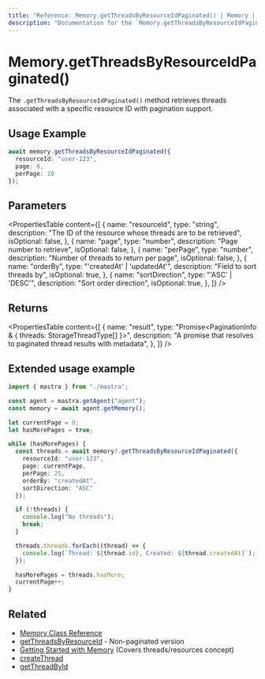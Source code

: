 ```yaml
---
title: "Reference: Memory.getThreadsByResourceIdPaginated() | Memory | Mastra Docs"
description: "Documentation for the `Memory.getThreadsByResourceIdPaginated()` method in Mastra, which retrieves threads associated with a specific resource ID with pagination support."
---
```


# Memory.getThreadsByResourceIdPaginated()

The `.getThreadsByResourceIdPaginated()` method retrieves threads associated with a specific resource ID with pagination support.

## Usage Example

```typescript copy
await memory.getThreadsByResourceIdPaginated({
  resourceId: "user-123",
  page: 0,
  perPage: 10
});
```

## Parameters

<PropertiesTable
  content={[
    {
      name: "resourceId",
      type: "string",
      description: "The ID of the resource whose threads are to be retrieved",
      isOptional: false,
    },
    {
      name: "page",
      type: "number",
      description: "Page number to retrieve",
      isOptional: false,
    },
    {
      name: "perPage",
      type: "number",
      description: "Number of threads to return per page",
      isOptional: false,
    },
    {
      name: "orderBy",
      type: "'createdAt' | 'updatedAt'",
      description: "Field to sort threads by",
      isOptional: true,
    },
    {
      name: "sortDirection",
      type: "'ASC' | 'DESC'",
      description: "Sort order direction",
      isOptional: true,
    },
  ]}
/>

## Returns

<PropertiesTable
  content={[
    {
      name: "result",
      type: "Promise<PaginationInfo & { threads: StorageThreadType[] }>",
      description: "A promise that resolves to paginated thread results with metadata",
    },
  ]}
/>

## Extended usage example

```typescript title="src/test-memory.ts" showLineNumbers copy
import { mastra } from "./mastra";

const agent = mastra.getAgent("agent");
const memory = await agent.getMemory();

let currentPage = 0;
let hasMorePages = true;

while (hasMorePages) {
  const threads = await memory?.getThreadsByResourceIdPaginated({
    resourceId: "user-123",
    page: currentPage,
    perPage: 25,
    orderBy: "createdAt",
    sortDirection: "ASC"
  });

  if (!threads) {
    console.log("No threads");
    break;
  }

  threads.threads.forEach((thread) => {
    console.log(`Thread: ${thread.id}, Created: ${thread.createdAt}`);
  });

  hasMorePages = threads.hasMore;
  currentPage++;
}
```

## Related

- [Memory Class Reference](/reference/memory/memory-class)
- [getThreadsByResourceId](/reference/memory/getThreadsByResourceId) - Non-paginated version
- [Getting Started with Memory](/docs/memory/overview) (Covers threads/resources concept)
- [createThread](/reference/memory/createThread)
- [getThreadById](/reference/memory/getThreadById)
